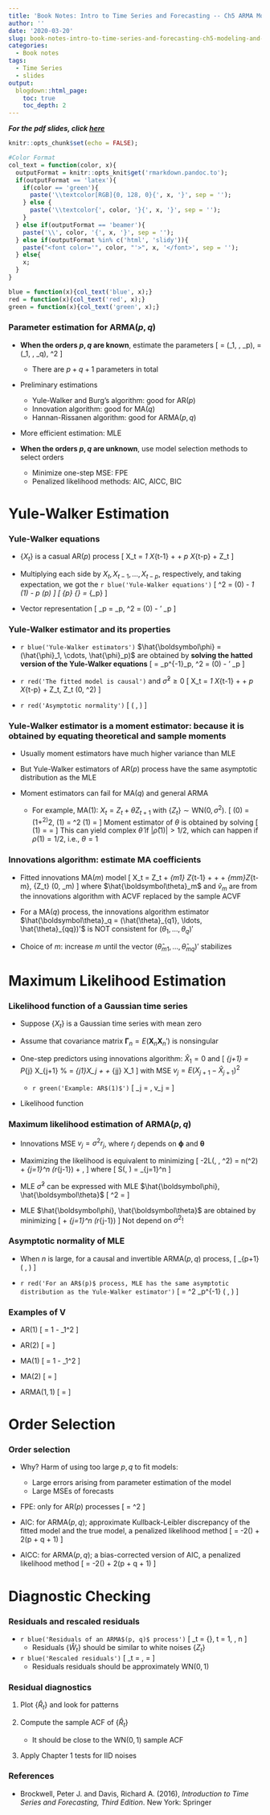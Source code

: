 ```yaml
---
title: 'Book Notes: Intro to Time Series and Forecasting -- Ch5 ARMA Models Estimation and Forecasting'
author: ''
date: '2020-03-20'
slug: book-notes-intro-to-time-series-and-forecasting-ch5-modeling-and-forecasting-with-arma-processes
categories:
  - Book notes
tags:
  - Time Series
  - slides
output:
  blogdown::html_page:
    toc: true
    toc_depth: 2
---
```


***For the pdf slides, click [here](/pdf/010119_time_series_ch5.pdf)***


```r
knitr::opts_chunk$set(echo = FALSE);

#Color Format
col_text = function(color, x){
  outputFormat = knitr::opts_knit$get('rmarkdown.pandoc.to');
  if(outputFormat == 'latex'){
    if(color == 'green'){
      paste('\\textcolor[RGB]{0, 128, 0}{', x, '}', sep = '');
    } else {
      paste('\\textcolor{', color, '}{', x, '}', sep = '');
    }
  } else if(outputFormat == 'beamer'){
    paste('\\', color, '{', x, '}', sep = '');
  } else if(outputFormat %in% c('html', 'slidy')){
    paste("<font color='", color, "'>", x, '</font>', sep = '');
  } else{
    x;
  }
}

blue = function(x){col_text('blue', x);}
red = function(x){col_text('red', x);}
green = function(x){col_text('green', x);}
```

### Parameter estimation for ARMA$(p, q)$

* **When the orders $p, q$ are known**, estimate the parameters 
\[
\boldsymbol\phi = (\phi_1, \ldots, \phi_p), \quad
\boldsymbol\theta = (\theta_1, \ldots, \theta_q), \quad 
\sigma^2
\]
    - There are $p+q+1$ parameters in total  

* Preliminary estimations
    - Yule-Walker and Burg's algorithm: good for AR$(p)$
    - Innovation algorithm: good for MA$(q)$
    - Hannan-Rissanen algorithm: good for ARMA$(p, q)$
    
* More efficient estimation: MLE

* **When the orders $p, q$ are unknown**, use model selection methods to 
select orders
    - Minimize one-step MSE: FPE
    - Penalized likelihood methods: AIC, AICC, BIC

# Yule-Walker Estimation

### Yule-Walker equations
* $\{X_t\}$ is a casual AR$(p)$ process
\[
X_t  = \phi_1 X_{t-1} + \cdots + \phi_p X_{t-p} + Z_t
\]

* Multiplying each side by $X_t, X_{t-1}, \ldots, X_{t-p}$, respectively, and taking 
expectation, we got the `r blue('Yule-Walker equations')`
\[
\sigma^2 = \gamma(0) - \phi_1 \gamma(1) - \cdots \phi_p \gamma(p)
\]
\[
\underbrace{\left[
\begin{array}{cccc}
\gamma(0)   & \gamma(1)   & \cdots  &\gamma(p-1)  \\
\gamma(1)   & \gamma(0)   & \cdots  &\gamma(p-2)  \\
\vdots      & \vdots      & \vdots  & \vdots      \\
\gamma(p-1) & \gamma(p-2) & \cdots  &\gamma(0)    \\
\end{array}
\right]}_{\boldsymbol\Gamma_p}
\underbrace{
\left[
\begin{array}{c}
\phi_1  \\
\phi_2  \\
\vdots  \\
\phi_p  \\
\end{array}
\right]}_{\boldsymbol\phi}
=
\underbrace{
\left[
\begin{array}{c}
\gamma(1) \\
\gamma(2) \\
\vdots    \\
\gamma(p) \\
\end{array}
\right]}_{\boldsymbol\gamma_p}
\]

* Vector representation 
\[
\boldsymbol\Gamma_p \boldsymbol\phi = \boldsymbol\gamma_p, \quad
\sigma^2 = \gamma(0) - \boldsymbol\phi' \boldsymbol\gamma_p
\]

### Yule-Walker estimator and its properties

* `r blue('Yule-Walker estimators')` $\hat{\boldsymbol\phi} = 
  (\hat{\phi}_1, \cdots, \hat{\phi}_p)$ are obtained by 
  **solving the hatted version of the Yule-Walker equations**
  \[
  \hat{\boldsymbol\phi} = \hat{\boldsymbol\Gamma}_p^{-1}\hat{\boldsymbol\gamma}_p,
  \quad
  \hat{\sigma}^2 = \hat{\gamma}(0) - \hat{\boldsymbol\phi}' \hat{\boldsymbol\gamma}_p
  \]
  
* `r red('The fitted model is causal')` and $\hat{\sigma}^2 \geq 0$
\[
X_t  = \hat{\phi}_1 X_{t-1} + \cdots + \hat{\phi}_p X_{t-p} + Z_t, \quad
Z_t \sim \textrm{WN}(0, \hat{\sigma}^2)
\]

* `r red('Asymptotic normality')`
\[
\hat{\boldsymbol\phi} \stackrel{\cdot}{\sim} \textrm{N}\left( 
  \boldsymbol\phi, \frac{\sigma^2 \boldsymbol\Gamma_p^{-1}}{n}\right)
\]

### Yule-Walker estimator is a moment estimator: because it is obtained by equating theoretical and sample moments
 
* Usually moment estimators have much higher variance than MLE

* But Yule-Walker estimators of AR$(p)$ process have the same asymptotic 
  distribution as the MLE
  
* Moment estimators can fail for MA$(q)$ and general ARMA 

    - For example, MA$(1)$: $X_t = Z_t + \theta Z_{t+1}$ with 
      $\{Z_t\}\sim \textrm{WN} (0, \sigma^2)$. 
      \[
      \gamma(0) = (1+\theta^2)\sigma^2, \quad
      \gamma(1) = \theta \sigma^2 \quad \Longrightarrow \quad
      \rho(1) = \frac{\theta}{1+\theta^2}
      \]
      Moment estimator of $\theta$ is obtained by solving
      \[
      \hat{\rho}(1) = \frac{\hat{\theta}}{1+\hat{\theta}^2}
      \quad \Longrightarrow \quad
      \hat{\theta} = \frac{1 \pm \sqrt{1 - 4 \hat{\rho}(1)^2}}{2 \hat{\rho}(1)}
      \]
      This can yield complex $\hat{\theta}$ if $|\hat{\rho}(1)| > 1/2$, which
      can happen if $\rho(1) = 1/2$, i.e., $\theta = 1$
      
### Innovations algorithm: estimate MA coefficients

* Fitted innovations MA$(m)$ model
\[
X_t = Z_t + \hat{\theta}_{m1} Z_{t-1} + \cdots + \cdots + \hat{\theta}_{mm}Z_{t-m},
\quad \{Z_t\} \sim \textrm{WN}(0, \hat{v}_m)
\]
where $\hat{\boldsymbol\theta}_m$ and $\hat{v}_m$ are from the innovations algorithm 
with ACVF replaced by the sample ACVF

* For a MA$(q)$ process, the innovations algorithm estimator 
  $\hat{\boldsymbol\theta}_q = (\hat{\theta}_{q1}, \ldots, \hat{\theta}_{qq})'$
  is NOT consistent for $(\theta_1, \ldots, \theta_q)'$
  
* Choice of $m$: increase $m$ until the vector 
  $(\hat{\theta}_{m1}, \ldots, \hat{\theta}_{mq})'$ stabilizes
  

# Maximum Likelihood Estimation

### Likelihood function of a Gaussian time series

* Suppose $\{X_t\}$ is a Gaussian time series with mean zero 

* Assume that covariance matrix $\boldsymbol\Gamma_n = E(\mathbf{X}_n \mathbf{X}_n')$ 
  is nonsingular
  
* One-step predictors using innovations algorithm: $\hat{X}_1 = 0$ and
\[
\hat{X}_{j+1} = P_{j} X_{j+1} % =  \phi_{j1}X_j + \ldots + \phi_{jj} X_1 
\]
with MSE $v_j  = E\left(X_{j+1} - \hat{X}_{j+1}\right)^2$
 
    - `r green('Example: AR$(1)$')`
      \[
      \hat{X}_j = 
        \begin{cases}
        0, & j = 1 \\
        \phi \hat{X}_{j-1}  & j \geq 2
        \end{cases},
        \quad 
      v_j = 
        \begin{cases}
        \frac{\sigma^2}{1-\phi^2}, & j = 0 \\
        \sigma^2  & j \geq 1
        \end{cases}
      \]

* Likelihood function
\begin{align*}
L & \propto \left| \boldsymbol\Gamma_n \right|^{-1/2}
    \exp \left( -\frac{1}{2} \mathbf{X}_n' \boldsymbol\Gamma_n^{-1}
    \mathbf{X}_n\right)\\
  & = \left( v_0 v_1 \cdots v_{n-1} \right)^{-1/2}
    \exp \left[ -\frac{1}{2} \sum_{j=1}^n \frac{(X_j - \hat{X}_j)^2}{v_{j-1}}\right]
\end{align*}

### Maximum likelihood estimation of ARMA$(p, q)$

* Innovations MSE $v_j = \sigma^2 r_j$, where $r_j$ depends on $\boldsymbol\phi$
  and $\boldsymbol\theta$
  
* Maximizing the likelihood is equivalent to minimizing
\[
-2\log L(\boldsymbol\phi, \boldsymbol\theta, \sigma^2) 
= n\log(\sigma^2) + \sum_{j=1}^n \log(r_{j-1}) + 
  \frac{S(\boldsymbol\phi, \boldsymbol\theta)}{\sigma^2},
\]
where
\[ 
S(\boldsymbol\phi, \boldsymbol\theta) = \sum_{j=1}^n 
  \frac{(X_j - \hat{X}_j)^2}{r_{j-1}}
\]

* MLE $\hat{\sigma}^2$ can be expressed with MLE 
  $\hat{\boldsymbol\phi}, \hat{\boldsymbol\theta}$
\[
\hat{\sigma}^2 = 
  \frac{S\left(\hat{\boldsymbol\phi}, \hat{\boldsymbol\theta}\right)}{n}
\]

* MLE $\hat{\boldsymbol\phi}, \hat{\boldsymbol\theta}$ are obtained by
minimizing 
\[
\log\left[ \frac{S(\boldsymbol\phi, \boldsymbol\theta)}{n} \right]+ \frac{1}{n} \sum_{j=1}^n \log(r_{j-1})
\]
Not depend on $\sigma^2$!

### Asymptotic normality of MLE

* When $n$ is large, for a causal and invertible ARMA$(p, q)$ process,
\[
\left[
\begin{array}{c}
\hat{\boldsymbol\phi}\\
\hat{\boldsymbol\theta}
\end{array}
\right]
\stackrel{\cdot}{\sim}\textrm{N}_{p+1}
\left(
\left[
\begin{array}{c}
\hat{\boldsymbol\phi}\\
\hat{\boldsymbol\theta}
\end{array}
\right], 
\frac{\mathbf{V}}{n}
\right)
\]

* `r red('For an AR$(p)$ process, MLE has the same asymptotic distribution as
the Yule-Walker estimator')`
\[
\mathbf{V} = \sigma^2 \boldsymbol\Gamma_p^{-1} \quad \Longrightarrow \quad
\hat{\boldsymbol\phi} \stackrel{\cdot}{\sim} \textrm{N}\left( 
  \boldsymbol\phi, \frac{\sigma^2 \boldsymbol\Gamma_p^{-1}}{n}\right)
\]

### Examples of $\mathbf{V}$

* AR$(1)$
\[
\mathbf{V} = 1 - \phi_1^2
\]

* AR$(2)$
\[
\mathbf{V} = 
\left[
\begin{array}{cc}
1 - \phi_2^2        & -\phi_1(1 + \phi_2)\\
-\phi_1(1 + \phi_2) & 1 - \phi_2^2\\
\end{array}
\right]
\]

* MA$(1)$
\[
\mathbf{V} = 1 - \theta_1^2
\]

* MA$(2)$
\[
\mathbf{V} = 
\left[
\begin{array}{cc}
1 - \theta_2^2        & \theta_1(1 - \theta_2)\\
\theta_1(1 - \theta_2)& 1 - \theta_2^2\\
\end{array}
\right]
\]

* ARMA$(1,1)$
\[
\mathbf{V} = 
\frac{1 + \phi \theta}{(\phi + \theta)^2}
\left[
\begin{array}{cc}
(1 - \phi^2)(1 + \phi \theta)   & -(1 - \theta^2)(1 - \phi^2)   \\
-(1 - \theta^2)(1 - \phi^2)     & (1 - \phi^2)(1 + \phi \theta) \\
\end{array}
\right]
\]


# Order Selection

### Order selection

* Why? Harm of using too large $p, q$ to fit models: 

    - Large errors arising from parameter estimation of the model
    - Large MSEs of forecasts
    
* FPE: only for AR$(p)$ processes
\[
\text{FPE} = \hat{\sigma}^2 \frac{n+p}{n-p}
\]
    
* AIC: for ARMA$(p, q)$; approximate Kullback-Leibler discrepancy of the fitted 
  model and the true model, a penalized likelihood method
\[
\text{AIC} = -2\log (\hat{L}) + 2(p + q + 1)
\]

* AICC: for ARMA$(p, q)$; a bias-corrected version of AIC, a penalized likelihood method
\[
\text{AICC} = -2\log (\hat{L}) + 2(p + q + 1) \cdot \frac{n}{n-p-q-2}
\]

# Diagnostic Checking

### Residuals and rescaled residuals 

* `r blue('Residuals of an ARMA$(p, q)$ process')`
\[
\hat{W}_t = \frac{X_t - \hat{X}_t\left(\hat{\boldsymbol\phi}, 
  \hat{\boldsymbol\theta}\right)}
  {\sqrt{r_{t-1}\left(\hat{\boldsymbol\phi}, 
  \hat{\boldsymbol\theta}\right)}}, \quad t = 1, \ldots, n
\]
    - Residuals $\{\hat{W}_t\}$ should be similar to white noises $\{Z_t\}$

* `r blue('Rescaled residuals')`
\[
\hat{R}_t = \frac{\hat{W}_t}{\hat{\sigma}}, \quad
\hat{\sigma} = \sqrt{\frac{\sum_{t=1}^n \hat{W}_t^2}{n}}
\]
    - Residuals residuals should be approximately $\textrm{WN}(0, 1)$
    
### Residual diagnostics

1. Plot $\{\hat{R}_t\}$ and look for patterns

2. Compute the sample ACF of $\{\hat{R}_t\}$
    - It should be close to the $\textrm{WN}(0, 1)$ sample ACF
  
3. Apply Chapter 1 tests for IID noises

### References

* Brockwell, Peter J. and Davis, Richard A. (2016), *Introduction to Time Series and Forecasting, Third Edition*. New York: Springer

